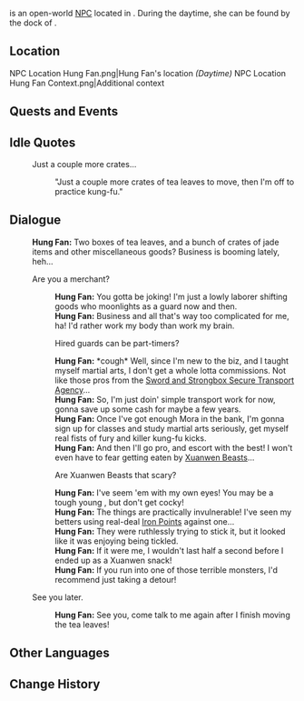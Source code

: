 {{Meta
<!-- Remove this template after adding the missing info -->
|missing_NPC_profile  = yes
}}
{{Character Infobox
|type             = Open-World NPC
|image            = NPC Hung Fan.png
|realname         = <!-- Optional, if different from in-game name -->
|deceased         = <!-- Past (for deceased prior to events of the game) or free response -->
|region           = Liyue
|location         = Liyue
|affiliation      = 
|title            = 

|ancestry         = <!-- Clan/family -->
|father           = 
|mother           = 
|spouse           = 
|sibling          = 
|child            = 
|relative         = 

|voiceEN          = 
|voiceCN          = 
|voiceJP          = 
|voiceKR          = 
|dialoguereward   = 
}}
{{Lang|'''Hung Fan'''|yue=洪分|yue_rm=Hung<sup>4</sup> Fan<sup>1</sup>}} is an open-world [[NPC]] located in {{Location|Chenyu Vale}}. During the daytime, she can be found by the dock of {{Location|Chenyu Vale: Upper Vale}}.
<!-- Following a certain dialogue branch for the first time gives the player AMOUNT_AS_WORD [[Item]]. -->

==Location==
<gallery>
NPC Location Hung Fan.png|Hung Fan's location ''(Daytime)''
NPC Location Hung Fan Context.png|Additional context
</gallery>
<!--
==Profile==
Detailed story/lore information goes here.
''(To be added.)''

===Appearance===
Keep appearance section short and concise. Limit to 2 paragraphs with 3-4 sentences each.
''(To be added.)''
-->

==Quests and Events==
{{Quests and Events}}

==Idle Quotes==
{{Dialogue Start}}
: {{DIcon|Idle}} Just a couple more crates...
:: {{A|VO Hung Fan 01.ogg}} "Just a couple more crates of tea leaves to move, then I'm off to practice kung-fu."
{{Dialogue End}}

==Dialogue==
{{Dialogue Start}}
:'''Hung Fan:''' Two boxes of tea leaves, and a bunch of crates of jade items and other miscellaneous goods? Business is booming lately, heh...
:{{DIcon}} Are you a merchant?
::'''Hung Fan:''' You gotta be joking! I'm just a lowly laborer shifting goods who moonlights as a guard now and then.
::'''Hung Fan:''' Business and all that's way too complicated for me, ha! I'd rather work my body than work my brain.
::{{DIcon}} Hired guards can be part-timers?
::'''Hung Fan:''' *cough* Well, since I'm new to the biz, and I taught myself martial arts, I don't get a whole lotta commissions. Not like those pros from the [[Sword and Strongbox Secure Transport Agency (Faction)|Sword and Strongbox Secure Transport Agency]]...
::'''Hung Fan:''' So, I'm just doin' simple transport work for now, gonna save up some cash for maybe a few years.
::'''Hung Fan:''' Once I've got enough Mora in the bank, I'm gonna sign up for classes and study martial arts seriously, get myself real fists of fury and killer kung-fu kicks.
::'''Hung Fan:''' And then I'll go pro, and escort with the best! I won't even have to fear getting eaten by [[Xuanwen Beast]]s...
::{{DIcon}} Are Xuanwen Beasts that scary?
::'''Hung Fan:''' I've seem 'em with my own eyes! You may be a tough young {{MC|m=hero|f=heroine}}, but don't get cocky!
::'''Hung Fan:''' The things are practically invulnerable! I've seen my betters using real-deal [[Iron Point]]s against one...
::'''Hung Fan:''' They were ruthlessly trying to stick it, but it looked like it was enjoying being tickled.
::'''Hung Fan:''' If it were me, I wouldn't last half a second before I ended up as a Xuanwen snack!
::'''Hung Fan:''' If you run into one of those terrible monsters, I'd recommend just taking a detour!
:{{DIcon}} See you later.
::'''Hung Fan:''' See you, come talk to me again after I finish moving the tea leaves!
{{Dialogue End}}
<!--
==Event Dialogue==
===Event Name===
{{Dialogue Start}}
:'''Hung Fan:'''
{{Dialogue End}}
-->

==Other Languages==
{{Other Languages|default_hidden=1
|en      = Hung Fan
|zhs     = 洪分
|zhs_rm  = Hóng Fēn
|zht     = 洪分
|zht_rm  = Hóng Fēn
|ja      = 洪分
|ja_rm   = Koubun{{Assumed}}
|ko      = {{tt|홍분|洪分}}
|es      = Hung Fan
|fr      = Hung Fan
|ru      = Хун Фэнь
|th      = Hung Fan
|vi      = Hung Fan
|de      = Hung Fan
|id      = Hung Fan
|pt      = Hung Fan
|tr      = Hung Fan
|it      = Hung Fan
}}

==Change History==
{{Change History|4.4}}
<!--
==References==
{{Reflist}}
-->